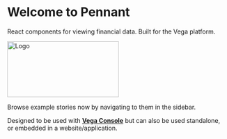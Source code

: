 
<Meta title="Overview/Introduction" />

# Welcome to Pennant

React components for viewing financial data. Built for the Vega platform.

<img src="logo.svg" alt="Logo" width="256" height="128" />

Browse example stories now by navigating to them in the sidebar.

Designed to be used with [**Vega Console**](https://console.fairground.wtf/) but can also be used standalone,
or embedded in a website/application.
